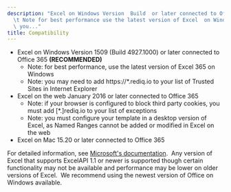 ```yaml
---
description: "Excel on Windows Version  Build  or later connected to Office  RECOMMENDED\n\
  \t Note for best performance use the latest version of Excel  on Windows\n\t Note\
  \ you..."
title: Compatibility
---
```


* Excel on Windows Version 1509 (Build 4927.1000) or later connected to Office 365 **(RECOMMENDED)**
	+ Note: for best performance, use the latest version of Excel 365 on Windows
	+ Note: you may need to add https://\*.rediq.io to your list of Trusted Sites in Internet Explorer
* Excel on the web January 2016 or later connected to Office 365
	+ Note: if your browser is configured to block third party cookies, you must add [\*.]rediq.io to your list of exceptions
	+ Note: you must configure your template in a desktop version of Excel, as Named Ranges cannot be added or modified in Excel on the web
* Excel on Mac 15.20 or later connected to Office 365


For detailed information, see [Microsoft's documentation](https://docs.microsoft.com/en-us/office/dev/add-ins/reference/requirement-sets/excel-api-requirement-sets).  Any version of Excel that supports ExcelAPI 1.1 or newer is supported though certain functionality may not be available and performance may be lower on older versions of Excel.  We recommend using the newest version of Office on Windows available.